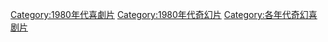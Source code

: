 [[Category:1980年代喜劇片|Category:1980年代喜劇片]]
[[Category:1980年代奇幻片|Category:1980年代奇幻片]]
[[Category:各年代奇幻喜剧片|Category:各年代奇幻喜剧片]]